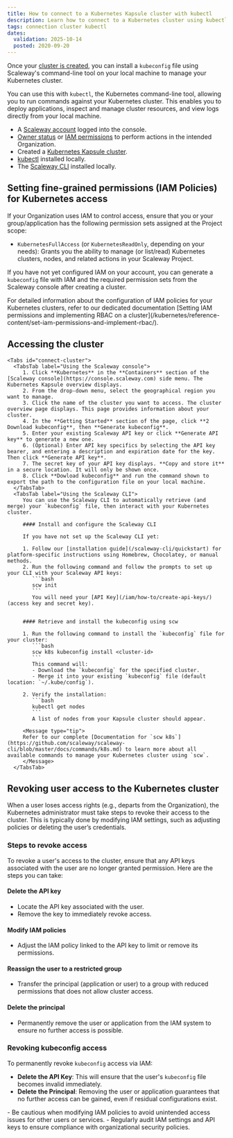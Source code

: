 ```yaml
---
title: How to connect to a Kubernetes Kapsule cluster with kubectl
description: Learn how to connect to a Kubernetes cluster using kubectl. Follow steps to manage cluster resources, deploy applications, and view logs easily from your local computer.
tags: connection cluster kubectl
dates:
  validation: 2025-10-14
  posted: 2020-09-20
---
```



Once your [cluster is created](/kubernetes/how-to/create-cluster/), you can install a `kubeconfig` file using Scaleway's command-line tool on your local machine to manage your Kubernetes cluster.

You can use this with `kubectl`, the Kubernetes command-line tool, allowing you to run commands against your Kubernetes cluster. This enables you to deploy applications, inspect and manage cluster resources, and view logs directly from your local machine.

<Requirements />

- A [Scaleway account](https://console.scaleway.com) logged into the console.
- [Owner status](https://console.scaleway.com) or [IAM permissions](/iam/concepts/#permission) to perform actions in the intended Organization.
- Created a [Kubernetes Kapsule cluster](/kubernetes/how-to/create-cluster/).
- [kubectl](https://kubernetes.io/docs/tasks/tools/) installed locally.
- The [Scaleway CLI](/scaleway-cli/quickstart/) installed locally.

## Setting fine-grained permissions (IAM Policies) for Kubernetes access

If your Organization uses IAM to control access, ensure that you or your group/application has the following permission sets assigned at the Project scope:

- `KubernetesFullAccess` (or `KubernetesReadOnly`, depending on your needs):
  Grants you the ability to manage (or list/read) Kubernetes clusters, nodes, and related actions in your Scaleway Project.

If you have not yet configured IAM on your account, you can generate a `kubeconfig` file with IAM and the required permission sets from the Scaleway console after creating a cluster.

<Message type="tip">
For detailed information about the configuration of IAM policies for your Kubernetes clusters, refer to our dedicated documentation [Setting IAM permissions and implementing RBAC on a cluster](/kubernetes/reference-content/set-iam-permissions-and-implement-rbac/).
</Message>

## Accessing the cluster

    <Tabs id="connect-cluster">
      <TabsTab label="Using the Scaleway console">
         1. Click **Kubernetes** in the **Containers** section of the [Scaleway console](https://console.scaleway.com) side menu. The Kubernetes Kapsule overview displays.
         2. From the drop-down menu, select the geographical region you want to manage.
         3. Click the name of the cluster you want to access. The cluster overview page displays. This page provides information about your cluster.
         4. In the **Getting Started** section of the page, click **2 Download kubeconfig**, then **Generate kubeconfig**.
         5. Enter your existing Scaleway API key or click **Generate API key** to generate a new one.
         6. (Optional) Enter API key specifics by selecting the API key bearer, and entering a description and expiration date for the key. Then click **Generate API key**.
         7. The secret key of your API key displays. **Copy and store it** in a secure location. It will only be shown once.
         8. Click **Dowload kubeconfig** and run the command shown to export the path to the configuration file on your local machine.
      </TabsTab>
      <TabsTab label="Using the Scaleway CLI">
         You can use the Scaleway CLI to automatically retrieve (and merge) your `kubeconfig` file, then interact with your Kubernetes cluster.

         #### Install and configure the Scaleway CLI

         If you have not set up the Scaleway CLI yet:

         1. Follow our [installation guide](/scaleway-cli/quickstart) for platform-specific instructions using Homebrew, Chocolatey, or manual methods.
         2. Run the following command and follow the prompts to set up your CLI with your Scaleway API keys:
            ```bash
            scw init
            ```
            You will need your [API Key](/iam/how-to/create-api-keys/) (access key and secret key).


         #### Retrieve and install the kubeconfig using scw

         1. Run the following command to install the `kubeconfig` file for your cluster:
            ```bash
            scw k8s kubeconfig install <cluster-id>
            ```
            This command will:
            - Download the `kubeconfig` for the specified cluster.
            - Merge it into your existing `kubeconfig` file (default location: `~/.kube/config`).

         2. Verify the installation:
            ```bash
            kubectl get nodes
            ```
            A list of nodes from your Kapsule cluster should appear.

         <Message type="tip">
         Refer to our complete [Documentation for `scw k8s`](https://github.com/scaleway/scaleway-cli/blob/master/docs/commands/k8s.md) to learn more about all available commands to manage your Kubernetes cluster using `scw`.
         </Message>
      </TabsTab>
   </Tabs>


## Revoking user access to the Kubernetes cluster

When a user loses access rights (e.g., departs from the Organization), the Kubernetes administrator must take steps to revoke their access to the cluster.
This is typically done by modifying IAM settings, such as adjusting policies or deleting the user’s credentials.

### Steps to revoke access

To revoke a user's access to the cluster, ensure that any API keys associated with the user are no longer granted permission. Here are the steps you can take:

#### Delete the API key
   - Locate the API key associated with the user.
   - Remove the key to immediately revoke access.

#### Modify IAM policies
   - Adjust the IAM policy linked to the API key to limit or remove its permissions.

#### Reassign the user to a restricted group
   - Transfer the principal (application or user) to a group with reduced permissions that does not allow cluster access.

#### Delete the principal
   - Permanently remove the user or application from the IAM system to ensure no further access is possible.

### Revoking kubeconfig access

To permanently revoke `kubeconfig` access via IAM:

- **Delete the API Key**: This will ensure that the user's `kubeconfig` file becomes invalid immediately.
- **Delete the Principal**: Removing the user or application guarantees that no further access can be gained, even if residual configurations exist.

<Message type="note">
  - Be cautious when modifying IAM policies to avoid unintended access issues for other users or services.
  - Regularly audit IAM settings and API keys to ensure compliance with organizational security policies.
</Message>